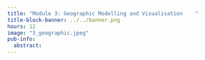```yaml
---
title: "Module 3: Geographic Modelling and Visualisation	"
title-block-banner: ../../banner.png
hours: 12
image: "3_geographic.jpeg"
pub-info:
  abstract: 
---
```

